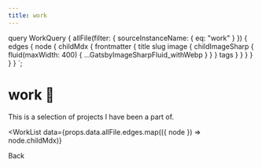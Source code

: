 ```yaml
---
title: work
---
```



  query WorkQuery {
    allFile(filter: { sourceInstanceName: { eq: "work" } }) {
      edges {
        node {
          childMdx {
            frontmatter {
              title
              slug
              image {
                childImageSharp {
                  fluid(maxWidth: 400) {
                    ...GatsbyImageSharpFluid_withWebp
                  }
                }
              }
              tags
            }
          }
        }
      }
    }
  }
`;

# work 🔨

This is a selection of projects I have been a part of.

<WorkList
  data={props.data.allFile.edges.map(({ node }) => node.childMdx)}
></WorkList>

<Link to="/">Back</Link>
